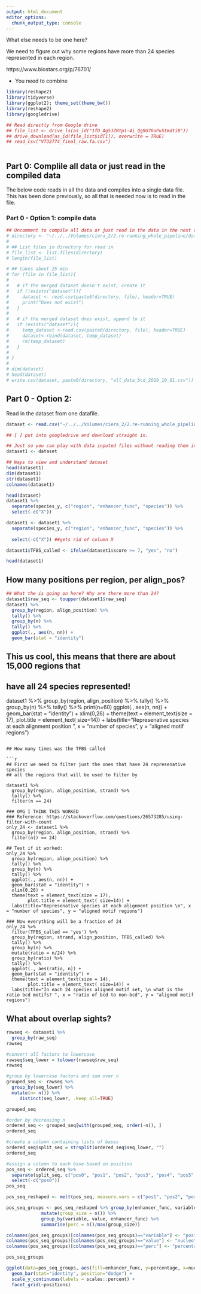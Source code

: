 ```yaml
---
output: html_document
editor_options: 
  chunk_output_type: console
---
```


What else needs to be one here?

We need to figure out why some regions have more than 24 species represented in each region.

https://www.biostars.org/p/76701/

- You need to combine 

```r

library(reshape2)
library(tidyverse)
library(ggplot2); theme_set(theme_bw())
library(reshape2)
library(googledrive)

## Read directly from Google drive
## file_list <- drive_ls(as_id("1fD_Ag5JZRtp1-4i_Qg9U76oPu5tmdti8"))
## drive_download(as_id(file_list$id[1]), overwrite = TRUE)
## read_csv("VT32774_final_raw.fa.csv")
  

```


## Part 0: Complile all data or just read in the compiled data

The below code reads in all the data and compiles into a single data file. This has been done previously, so all that is needed now is to read in the file. 

### Part 0 - Option 1: compile data
```r
## Uncomment to compile all data or just read in the data in the next cell
# directory <- "~/../../Volumes/ciera_2/2.re-running_whole_pipeline/data/output/bcd_2019_10_01/bcd/"
# 
# ## List files in directory for read in
# file_list <- list.files(directory)
# length(file_list)

# ## takes about 25 min
# for (file in file_list){
#        
#   # if the merged dataset doesn't exist, create it
#   if (!exists("dataset")){
#     dataset <- read.csv(paste0(directory, file), header=TRUE)
#     print("Does not exist")
#   }
#    
#   # if the merged dataset does exist, append to it
#   if (exists("dataset")){
#     temp_dataset <-read.csv(paste0(directory, file), header=TRUE)
#     dataset<-rbind(dataset, temp_dataset)
#     rm(temp_dataset)
#   }
#  
# }
# 
# dim(dataset)  
# head(dataset)
# write.csv(dataset, paste0(directory, "all_data_bcd_2019_10_01.csv"))

```

## Part 0 - Option 2: 

Read in the dataset from one datafile.
```r
dataset <- read.csv("~/../../Volumes/ciera_2/2.re-running_whole_pipeline/data/output/bcd_2019_10_01/bcd/all_data_bcd_2019_10_01.csv") 

## [ ] put into googledrive and download straight in.
```

```r
## Just so you can play with data inputed files without reading them in again
dataset1 <- dataset

## Ways to view and understand dataset
head(dataset1)
dim(dataset1)
str(dataset1)
colnames(dataset1)

head(dataset)
dataset1 %>% 
  separate(species_y, c("region", "enhancer_func", "species")) %>%
  select(-c("X")) 

dataset1 <- dataset1 %>% 
  separate(species_y, c("region", "enhancer_func", "species")) %>% 
 
  select(-c("X")) ##gets rid of column X

dataset1$TFBS_called <- ifelse(dataset1$score >= 7, "yes", "no")

head(dataset1)
```

## How many positions per region, per align_pos?

```r
## What the is going on here? Why are there more than 24?
dataset1$raw_seq <- toupper(dataset1$raw_seq)
dataset1 %>%
  group_by(region, align_position) %>%
  tally() %>%
  group_by(n) %>%
  tally() %>%
  ggplot(., aes(n, nn)) +
  geom_bar(stat = "identity") 
```

## This us cool, this means that there are about 15,000 regions that
## have all 24 species represented!
dataset1 %>%
  group_by(region, align_position) %>%
  tally() %>%
  group_by(n) %>%
  tally() %>%  print(n=60)
  ggplot(., aes(n, nn)) +
  geom_bar(stat = "identity") + 
  xlim(0,26) +
  theme(text = element_text(size = 17),
        plot.title = element_text( size=14)) +
  labs(title="Represenative species at each alignment position \n", x = "number of species", y = "aligned motif regions") 
```

## How many times was the TFBS called

```r
## First we need to filter just the ones that have 24 represenative species
## all the regions that will be used to filter by 

dataset1 %>%
  group_by(region, align_position, strand) %>%
  tally() %>%
  filter(n == 24) 

### OMG I THINK THIS WORKED
### Reference: https://stackoverflow.com/questions/26573285/using-filter-with-count
only_24 <- dataset1 %>%
  group_by(region, align_position, strand) %>%
  filter(n() == 24)

## Test if it worked:
only_24 %>%
  group_by(region, align_position) %>%
  tally() %>%
  group_by(n) %>%
  tally() %>%  
  ggplot(., aes(n, nn)) +
  geom_bar(stat = "identity") + 
  xlim(0,26) +
  theme(text = element_text(size = 17),
        plot.title = element_text( size=14)) +
  labs(title="Represenative species at each alignment position \n", x = "number of species", y = "aligned motif regions") 

### Now everything will be a fraction of 24
only_24 %>%
  filter(TFBS_called == 'yes') %>%
  group_by(region, strand, align_position, TFBS_called) %>%
  tally() %>%
  group_by(n) %>%
  mutate(ratio = n/24) %>%
  group_by(ratio) %>%
  tally() %>%
  ggplot(., aes(ratio, n)) +
  geom_bar(stat = "identity") + 
  theme(text = element_text(size = 14),
        plot.title = element_text( size=14)) +
  labs(title="In each 24 species aligned motif set, \n what is the ratio bcd motifs? ", x = "ratio of bcd to non-bcd", y = "aligned motif regions") 
```

## What about overlap sights?

```r
rawseq <- dataset1 %>%
  group_by(raw_seq)
rawseq

#convert all factors to lowercase
rawseq$seq_lower = tolower(rawseq$raw_seq)
rawseq

#group by lowercase factors and sum over n
grouped_seq <- rawseq %>%
  group_by(seq_lower) %>% 
  mutate(n= n()) %>% 
     distinct(seq_lower, .keep_all=TRUE)

grouped_seq

#order by decreasing n
ordered_seq <- grouped_seq[with(grouped_seq, order(-n)), ]
ordered_seq

#create a column containing lists of bases
ordered_seq$split_seq = strsplit(ordered_seq$seq_lower, "")
ordered_seq

#assign a column to each base based on position
pos_seq <- ordered_seq %>% 
  separate(split_seq, c("pos0", "pos1", "pos2", "pos3", "pos4", "pos5", "pos6")) %>%
  select(-c("pos0"))
pos_seq

pos_seq_reshaped <- melt(pos_seq, measure.vars = c("pos1", "pos2", "pos3", "pos4", "pos5", "pos6"))

pos_seq_groups <- pos_seq_reshaped %>% group_by(enhancer_func, variable) %>%
             mutate(group_size = n()) %>%
             group_by(variable, value, enhancer_func) %>%
             summarise(perc = n()/max(group_size))

colnames(pos_seq_groups)[colnames(pos_seq_groups)=="variable"] <- "positions"
colnames(pos_seq_groups)[colnames(pos_seq_groups)=="value"] <- "nucleotides"
colnames(pos_seq_groups)[colnames(pos_seq_groups)=="perc"] <- "percentage"

pos_seq_groups

ggplot(data=pos_seq_groups, aes(fill=enhancer_func, y=percentage, x=nucleotides)) + 
  geom_bar(stat="identity", position="dodge") + 
  scale_y_continuous(labels = scales::percent) + 
  facet_grid(~positions)
```